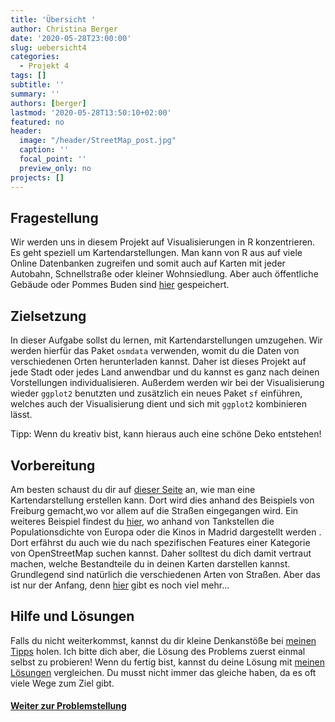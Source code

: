 ```yaml
---
title: 'Übersicht '
author: Christina Berger
date: '2020-05-28T23:00:00'
slug: uebersicht4
categories:
  - Projekt 4
tags: []
subtitle: ''
summary: ''
authors: [berger]
lastmod: '2020-05-28T13:50:10+02:00'
featured: no
header:
  image: "/header/StreetMap_post.jpg"
  caption: ''
  focal_point: ''
  preview_only: no
projects: []
---
```


## Fragestellung


Wir werden uns in diesem Projekt auf Visualisierungen in R konzentrieren. Es geht speziell um Kartendarstellungen. Man kann von R aus auf viele Online Datenbanken zugreifen und somit auch auf Karten mit jeder Autobahn, Schnellstraße oder kleiner Wohnsiedlung. Aber auch öffentliche Gebäude oder Pommes Buden sind [hier](https://www.openstreetmap.org/) gespeichert.


## Zielsetzung
In dieser Aufgabe sollst du lernen, mit Kartendarstellungen umzugehen. Wir werden hierfür das Paket `osmdata` verwenden, womit du die Daten von verschiedenen Orten herunterladen kannst. Daher ist dieses Projekt auf jede Stadt oder jedes Land anwendbar und du kannst es ganz nach deinen Vorstellungen individualisieren. Außerdem werden wir bei der Visualisierung wieder `ggplot2` benutzten und zusätzlich ein neues Paket `sf` einführen, welches auch der Visualisierung dient und sich mit `ggplot2` kombinieren lässt.

Tipp: Wenn du kreativ bist, kann hieraus auch eine schöne Deko entstehen!


## Vorbereitung

Am besten schaust du dir auf [dieser Seite](https://ggplot2tutor.com/streetmaps/streetmaps/) an, wie man eine Kartendarstellung erstellen kann. Dort wird dies anhand des Beispiels von Freiburg gemacht,wo vor allem auf die Straßen eingegangen wird. Ein weiteres Beispiel findest du [hier](https://dominicroye.github.io/en/2018/accessing-openstreetmap-data-with-r/), wo anhand von Tankstellen die Populationsdichte von Europa oder die Kinos in Madrid dargestellt werden . Dort erfährst du auch wie du nach spezifischen Features einer Kategorie von OpenStreetMap suchen kannst. Daher solltest du dich damit vertraut machen, welche Bestandteile du in deinen Karten darstellen kannst. Grundlegend sind natürlich die verschiedenen Arten von Straßen. Aber das ist nur der Anfang, denn [hier](https://wiki.openstreetmap.org/wiki/Map_Features) gibt es noch viel mehr…


## Hilfe und Lösungen

Falls du nicht weiterkommst, kannst du dir kleine Denkanstöße bei [meinen Tipps](/post/tipps4/) holen. Ich bitte dich aber, die Lösung des Problems zuerst einmal selbst zu probieren! Wenn du fertig bist, kannst du deine Lösung mit [meinen Lösungen](/post/loesungen4/) vergleichen. Du musst nicht immer das gleiche haben, da es oft viele Wege zum Ziel gibt.


#### [Weiter zur Problemstellung](/post/problemstellung4)

